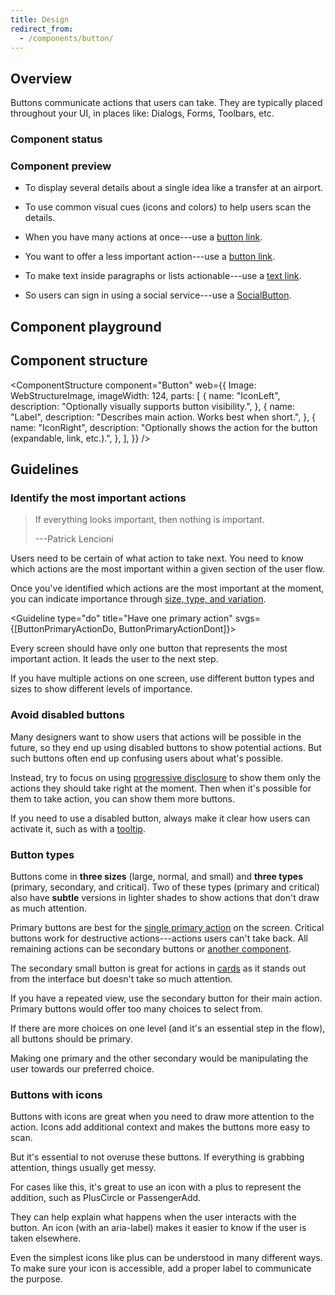 ```yaml
---
title: Design
redirect_from:
  - /components/button/
---
```




## Overview

Buttons communicate actions that users can take.
They are typically placed throughout your UI, in places like: Dialogs, Forms, Toolbars, etc.

### Component status

<ComponentStatus component="Button" />

### Component preview

<FigmaIframe
  title="Component preview"
  src="https://www.figma.com/embed?embed_host=share&url=https%3A%2F%2Fwww.figma.com%2Ffile%2FTnS9DSwI8Om2bpkTL9ZMFz%2FDocumentation-frames%3Fnode-id%3D69210%253A822%26t%3DwzMeXm9NIz9hkfqK-1"
/>

<Usage>

<UsageUse>

- To display several details about a single idea like a transfer at an airport.

- To use common visual cues (icons and colors) to help users scan the details.

</UsageUse>
<UsageDontUse>

- When you have many actions at once---use a [button link](/components/action/buttonlink/).

- You want to offer a less important action---use a [button link](/components/action/buttonlink/).

- To make text inside paragraphs or lists actionable---use a [text link](/components/action/textlink/).

- So users can sign in using a social service---use a [SocialButton](/components/action/socialbutton/).

</UsageDontUse>

</Usage>

## Component playground

<ReactExample exampleId="Button-default" />

## Component structure

<ComponentStructure
  component="Button"
  web={{
    Image: WebStructureImage,
    imageWidth: 124,
    parts: [
      {
        name: "IconLeft",
        description: "Optionally visually supports button visibility.",
      },
      {
        name: "Label",
        description: "Describes main action. Works best when short.",
      },
      {
        name: "IconRight",
        description: "Optionally shows the action for the button (expandable, link, etc.).",
      },
    ],
  }}
/>

## Guidelines

### Identify the most important actions

> If everything looks important, then nothing is important.
>
> ---Patrick Lencioni

Users need to be certain of what action to take next.
You need to know which actions are the most important within a given section of the user flow.

Once you've identified which actions are the most important at the moment,
you can indicate importance through [size, type, and variation](#mobile-vs-desktop-size).

<Guideline type="do" title="Have one primary action" svgs={[ButtonPrimaryActionDo, ButtonPrimaryActionDont]}>

Every screen should have only one button that represents the most important action.
It leads the user to the next step.

</Guideline>

<Guideline type="do" title="Show importance hierarchy" svgs={[ButtonShowHierarchy]}>

If you have multiple actions on one screen,
use different button types and sizes to show different levels of importance.

</Guideline>

### Avoid disabled buttons

Many designers want to show users that actions will be possible in the future,
so they end up using disabled buttons to show potential actions.
But such buttons often end up confusing users about what's possible.

Instead, try to focus on using [progressive disclosure](/design-patterns/progressive-disclosure/)
to show them only the actions they should take right at the moment.
Then when it's possible for them to take action, you can show them more buttons.

If you need to use a disabled button,
always make it clear how users can activate it,
such as with a [tooltip](/components/overlay/tooltip/).

<ActionableTextSnippet />

<ButtonSizeSnippet />

### Button types

Buttons come in **three sizes** (large, normal, and small)
and **three types** (primary, secondary, and critical).
Two of these types (primary and critical) also have **subtle** versions in lighter shades
to show actions that don't draw as much attention.

Primary buttons are best for the [single primary action](#identify-the-most-important-actions) on the screen.
Critical buttons work for destructive actions---actions users can't take back.
All remaining actions can be secondary buttons or [another component](#usage-of-the-component).

<FigmaIframe
  title="Button types"
  src="https://www.figma.com/embed?embed_host=share&url=https%3A%2F%2Fwww.figma.com%2Ffile%2FTnS9DSwI8Om2bpkTL9ZMFz%2FDocumentation-frames%3Fnode-id%3D69210%253A821%26t%3DwzMeXm9NIz9hkfqK-1"
/>

<Guideline type="do" title="Use secondary small buttons for additional actions on the page">

The secondary small button is great for actions in [cards](/components/structure/card/)
as it stands out from the interface but doesn't take so much attention.

</Guideline>

<Guideline type="do" title="Use secondary buttons for items in loop">

If you have a repeated view,
use the secondary button for their main action.
Primary buttons would offer too many choices to select from.

</Guideline>

<Guideline type="do" title="Don't use primary buttons to manipulate users">

If there are more choices on one level (and it's an essential step in the flow),
all buttons should be primary.

Making one primary and the other secondary would be manipulating the user towards our preferred choice.

</Guideline>

### Buttons with icons

Buttons with icons are great when you need to draw more attention to the action.
Icons add additional context and makes the buttons more easy to scan.

But it's essential to not overuse these buttons.
If everything is grabbing attention, things usually get messy.

<ReactExample exampleId="Button-icons" responsive={false} />

<Guideline type="do" title="Use a left icon when the button adds another item">

For cases like this, it's great to use an icon with a plus to represent the addition,
such as PlusCircle or PassengerAdd.

</Guideline>

<Guideline type="do" title="Right icons should only be directional">

They can help explain what happens when the user interacts with the button.
An icon (with an aria-label) makes it easier to know if the user is taken elsewhere.

</Guideline>

<Guideline type="do" title="Add a label when using icon-only buttons">

Even the simplest icons like plus can be understood in many different ways.
To make sure your icon is accessible,
add a proper label to communicate the purpose.

</Guideline>

<FigmaIframe
  title="Button states"
  src="https://www.figma.com/embed?embed_host=share&url=https%3A%2F%2Fwww.figma.com%2Ffile%2FTnS9DSwI8Om2bpkTL9ZMFz%2FDocumentation-frames%3Fnode-id%3D69210%253A820%26t%3DwzMeXm9NIz9hkfqK-1"
/>
